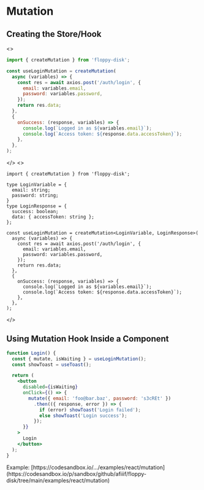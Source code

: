 

# Mutation

## Creating the Store/Hook

<JsOrTs className="pt-5 -mb-3 justify-end">
<>

```jsx
import { createMutation } from 'floppy-disk';

const useLoginMutation = createMutation(
  async (variables) => {
    const res = await axios.post('/auth/login', {
      email: variables.email,
      password: variables.password,
    });
    return res.data;
  },
  {
    onSuccess: (response, variables) => {
      console.log(`Logged in as ${variables.email}`);
      console.log(`Access token: ${response.data.accessToken}`);
    },
  },
);
```

</>
<>

```tsx
import { createMutation } from 'floppy-disk';

type LoginVariable = {
  email: string;
  password: string;
}
type LoginResponse = {
  success: boolean;
  data: { accessToken: string };
};

const useLoginMutation = createMutation<LoginVariable, LoginResponse>(
  async (variables) => {
    const res = await axios.post('/auth/login', {
      email: variables.email,
      password: variables.password,
    });
    return res.data;
  },
  {
    onSuccess: (response, variables) => {
      console.log(`Logged in as ${variables.email}`);
      console.log(`Access token: ${response.data.accessToken}`);
    },
  },
);
```

</>
</JsOrTs>

## Using Mutation Hook Inside a Component

```jsx
function Login() {
  const { mutate, isWaiting } = useLoginMutation();
  const showToast = useToast();

  return (
    <button
      disabled={isWaiting}
      onClick={() => {
        mutate({ email: 'foo@bar.baz', password: 's3cREt' })
          .then(({ response, error }) => {
            if (error) showToast('Login failed');
            else showToast('Login success');
          });
      }}
    >
      Login
    </button>
  );
}
```

<Callout type="info" emoji="ℹ️">
Example: [https://codesandbox.io/.../examples/react/mutation](https://codesandbox.io/p/sandbox/github/afiiif/floppy-disk/tree/main/examples/react/mutation)
</Callout>
